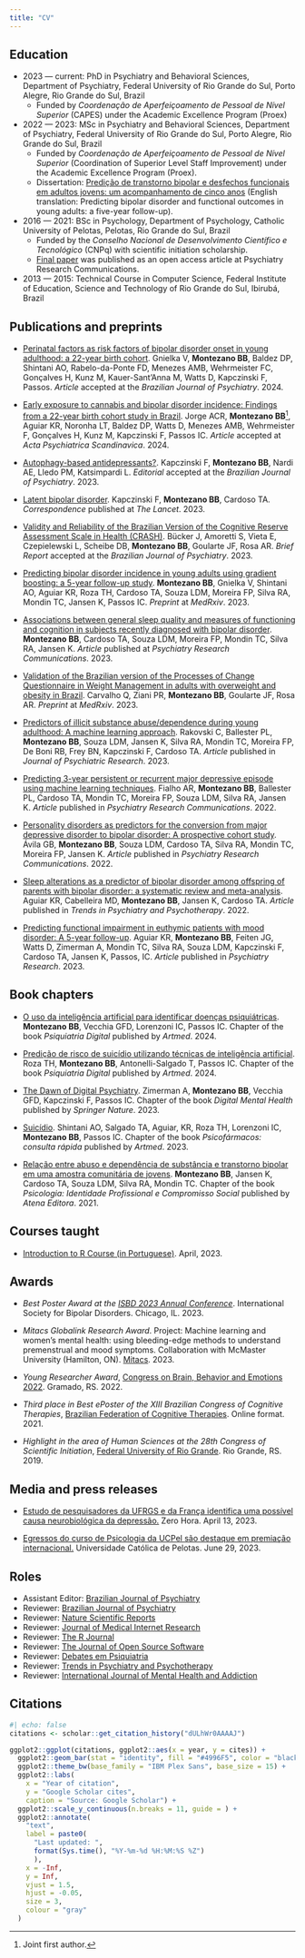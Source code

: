 ```yaml
---
title: "CV"
---
```


## Education

* 2023 — current: PhD in Psychiatry and Behavioral Sciences, Department of Psychiatry, Federal University of Rio Grande do Sul, Porto Alegre, Rio Grande do Sul, Brazil
  - Funded by *Coordenação de Aperfeiçoamento de Pessoal de Nível Superior* (CAPES) under the Academic Excellence Program (Proex)
  
* 2022 — 2023: MSc in Psychiatry and Behavioral Sciences, Department of Psychiatry, Federal University of Rio Grande do Sul, Porto Alegre, Rio Grande do Sul, Brazil
  - Funded by *Coordenação de Aperfeiçoamento de Pessoal de Nível Superior* (Coordination of Superior Level Staff Improvement) under the Academic Excellence Program (Proex).
  - Dissertation: [Predição de transtorno bipolar e desfechos funcionais em adultos jovens: um acompanhamento de cinco anos](http://hdl.handle.net/10183/266476) (English translation: Predicting bipolar disorder and functional outcomes in young adults: a five-year follow-up).

* 2016 — 2021: BSc in Psychology, Department of Psychology, Catholic University of Pelotas, Pelotas, Rio Grande do Sul, Brazil
  - Funded by the *Conselho Nacional de Desenvolvimento Científico e Tecnológico* (CNPq) with scientific initiation scholarship.
  - [Final paper](https://doi.org/10.1016/j.psycom.2023.100121) was published as an open access article at Psychiatry Research Communications.

* 2013 — 2015: Technical Course in Computer Science, Federal Institute of Education, Science and Technology of Rio Grande do Sul, Ibirubá, Brazil

## Publications and preprints

* [Perinatal factors as risk factors of bipolar disorder onset in young adulthood: a 22-year birth cohort](https://doi.org/10.47626/1516-4446-2023-3338). Gnielka V, **Montezano BB**, Baldez DP, Shintani AO, Rabelo-da-Ponte FD, Menezes AMB, Wehrmeister FC, Gonçalves H, Kunz M, Kauer-Sant'Anna M, Watts D, Kapczinski F, Passos. *Article* accepted at the *Brazilian Journal of Psychiatry*. 2024.

* [Early exposure to cannabis and bipolar disorder incidence: Findings from a 22-year birth cohort study in Brazil](http://dx.doi.org/10.1111/acps.13670). Jorge ACR, **Montezano BB**[^1], Aguiar KR, Noronha LT, Baldez DP, Watts D, Menezes AMB, Wehrmeister F, Gonçalves H, Kunz M, Kapczinski F, Passos IC. *Article* accepted at *Acta Psychiatrica Scandinavica*. 2024.

[^1]: Joint first author.

* [Autophagy-based antidepressants?](https://doi.org/10.47626/1516-4446-2023-3127). Kapczinski F, **Montezano BB**, Nardi AE, Lledo PM, Katsimpardi L. *Editorial* accepted at the *Brazilian Journal of Psychiatry*. 2023.

* [Latent bipolar disorder](https://doi.org/10.1016/S0140-6736(23)00402-6). Kapczinski F, **Montezano BB**, Cardoso TA. *Correspondence* published at *The Lancet*. 2023.

* [Validity and Reliability of the Brazilian Version of the Cognitive Reserve Assessment Scale in Health (CRASH)](https://www.bjp.org.br/details/2417/en-US/validity-and-reliability-of-the-brazilian-version-of-the-cognitive-reserve-assessment-scale-in-health--crash-). Bücker J, Amoretti S, Vieta E, Czepielewski L, Scheibe DB, **Montezano BB**, Goularte JF, Rosa AR. *Brief Report* accepted at the *Brazilian Journal of Psychiatry*. 2023.

* [Predicting bipolar disorder incidence in young adults using gradient boosting: a 5-year follow-up study](https://doi.org/10.1101/2023.03.31.22282507). **Montezano BB**, Gnielka V, Shintani AO, Aguiar KR, Roza TH, Cardoso TA, Souza LDM, Moreira FP, Silva RA, Mondin TC, Jansen K, Passos IC. *Preprint*  at *MedRxiv*. 2023.

* [Associations between general sleep quality and measures of functioning and cognition in subjects recently diagnosed with bipolar disorder](https://doi.org/10.1016/j.psycom.2023.100121).  **Montezano BB**, Cardoso TA, Souza LDM, Moreira FP, Mondin TC, Silva RA, Jansen K. *Article* published at *Psychiatry Research Communications*. 2023.

* [Validation of the Brazilian version of the Processes of Change Questionnaire in Weight Management in adults with overweight and obesity in Brazil](https://doi.org/10.1101/2023.03.20.23287450). Carvalho Q, Ziani PR, **Montezano BB**, Goularte JF, Rosa AR. *Preprint* at *MedRxiv*. 2023.

* [Predictors of illicit substance abuse/dependence during young adulthood: A machine learning approach](https://doi.org/10.1016/j.jpsychires.2022.11.030). Rakovski C, Ballester PL, **Montezano BB**, Souza LDM, Jansen K, Silva RA, Mondin TC, Moreira FP, De Boni RB, Frey BN, Kapczinski F, Cardoso TA. *Article* published in *Journal of Psychiatric Research*. 2023.

* [Predicting 3-year persistent or recurrent major depressive episode using machine learning techniques](https://doi.org/10.1016/j.psycom.2022.100055). Fialho AR, **Montezano BB**, Ballester PL, Cardoso TA, Mondin TC, Moreira FP, Souza LDM, Silva RA, Jansen K. *Article* published in *Psychiatry Research Communications*. 2022.

* [Personality disorders as predictors for the conversion from major depressive disorder to bipolar disorder: A prospective cohort study](https://doi.org/10.1016/j.psycom.2022.100068). Ávila GB, **Montezano BB**, Souza LDM, Cardoso TA, Silva RA, Mondin TC, Moreira FP, Jansen K. *Article* published in *Psychiatry Research Communications*. 2022.

* [Sleep alterations as a predictor of bipolar disorder among offspring of parents with bipolar disorder: a systematic review and meta-analysis](https://doi.org/10.47626/2237-6089-2021-0256). Aguiar KR, Cabelleira MD, **Montezano BB**, Jansen K, Cardoso TA. *Article* published in *Trends in Psychiatry and Psychotherapy*. 2022.

* [Predicting functional impairment in euthymic patients with mood disorder: A 5-year follow-up](https://doi.org/10.1016/j.psychres.2023.115404). Aguiar KR, **Montezano BB**, Feiten JG, Watts D, Zimerman A, Mondin TC, Silva RA, Souza LDM, Kapczinski F, Cardoso TA, Jansen K, Passos, IC. *Article* published in *Psychiatry Research*. 2023.

## Book chapters

* [O uso da inteligência artificial para identificar doenças psiquiátricas](https://loja.grupoa.com.br/psiquiatria-digital9786558821618-p1021609). **Montezano BB**, Vecchia GFD, Lorenzoni IC, Passos IC. Chapter of the book *Psiquiatria Digital* published by *Artmed*. 2024.

* [Predição de risco de suicídio utilizando técnicas de inteligência artificial](https://loja.grupoa.com.br/psiquiatria-digital9786558821618-p1021609). Roza TH, **Montezano BB**, Antonelli-Salgado T, Passos IC. Chapter of the book *Psiquiatria Digital* published by *Artmed*. 2024.

* [The Dawn of Digital Psychiatry](https://doi.org/10.1007/978-3-031-10698-9_1). Zimerman A, **Montezano BB**, Vecchia GFD, Kapczinski F, Passos IC. Chapter of the book *Digital Mental Health* published by *Springer Nature*. 2023.

* [Suicídio](https://loja.grupoa.com.br/psicofarmacos-consulta-rapida-6ed9786558821366-p1021397). Shintani AO, Salgado TA, Aguiar, KR, Roza TH, Lorenzoni IC, **Montezano BB**, Passos IC. Chapter of the book *Psicofármacos: consulta rápida* published by *Artmed*. 2023.

* [Relação entre abuso e dependência de substância e transtorno bipolar em uma amostra comunitária de jovens](http://dx.doi.org/10.22533/at.ed.400212903). **Montezano BB**, Jansen K, Cardoso TA, Souza LDM, Silva RA, Mondin TC. Chapter of the book *Psicologia: Identidade Profissional e Compromisso Social* published by *Atena Editora*. 2021.

## Courses taught

* [Introduction to R Course (in Portuguese)](https://brunomontezano.github.io/r-workshop/). April, 2023.

## Awards

* *Best Poster Award at the [ISBD 2023 Annual Conference](https://isbd2023.org/)*. International Society for Bipolar Disorders. Chicago, IL. 2023.

* *Mitacs Globalink Research Award*. Project: Machine learning and women's mental health: using bleeding-edge methods to understand premenstrual and mood symptoms. Collaboration with McMaster University (Hamilton, ON). [Mitacs](https://www.mitacs.ca/en). 2023.

* *Young Researcher Award*, [Congress on Brain, Behavior and Emotions 2022](https://www.braincongress.com.br/). Gramado, RS. 2022.

* *Third place in Best ePoster of the XIII Brazilian Congress of Cognitive Therapies*, [Brazilian Federation of Cognitive Therapies](https://fbtc.org.br/). Online format. 2021.

* *Highlight in the area of Human Sciences at the 28th Congress of Scientific Initiation*, [Federal University of Rio Grande](https://www.furg.br/en/). Rio Grande, RS. 2019.

## Media and press releases

* [Estudo de pesquisadores da UFRGS e da França identifica uma possível causa neurobiológica da depressão.](https://gauchazh.clicrbs.com.br/saude/vida/noticia/2023/04/estudo-de-pesquisadores-da-ufrgs-e-da-franca-identifica-uma-possivel-causa-neurobiologica-da-depressao-clgf3u4kn000h015xcdaveosq.html) Zero Hora. April 13, 2023.

* [Egressos do curso de Psicologia da UCPel são destaque em premiação internacional.](https://ucpel.edu.br/noticias/egressos-do-curso-de-psicologia-da-ucpel-sao-destaque-em-premiacao-internacional) Universidade Católica de Pelotas. June 29, 2023.

## Roles

* Assistant Editor: [Brazilian Journal of Psychiatry](https://www.bjp.org.br/)
* Reviewer: [Brazilian Journal of Psychiatry](https://www.bjp.org.br/)
* Reviewer: [Nature Scientific Reports](https://www.nature.com/srep/)
* Reviewer: [Journal of Medical Internet Research](https://www.jmir.org/)
* Reviewer: [The R Journal](https://journal.r-project.org/)
* Reviewer: [The Journal of Open Source Software](https://joss.theoj.org/)
* Reviewer: [Debates em Psiquiatria](https://revistardp.org.br/)
* Reviewer: [Trends in Psychiatry and Psychotherapy](https://www.scielo.br/j/trends/)
* Reviewer: [International Journal of Mental Health and Addiction](https://www.springer.com/journal/11469)

## Citations

```r
#| echo: false
citations <- scholar::get_citation_history("dULhWr0AAAAJ")

ggplot2::ggplot(citations, ggplot2::aes(x = year, y = cites)) +
  ggplot2::geom_bar(stat = "identity", fill = "#4996F5", color = "black") +
  ggplot2::theme_bw(base_family = "IBM Plex Sans", base_size = 15) +
  ggplot2::labs(
    x = "Year of citation",
    y = "Google Scholar cites",
    caption = "Source: Google Scholar") +
  ggplot2::scale_y_continuous(n.breaks = 11, guide = ) +
  ggplot2::annotate(
    "text",
    label = paste0(
      "Last updated: ",
      format(Sys.time(), "%Y-%m-%d %H:%M:%S %Z")
      ),
    x = -Inf,
    y = Inf,
    vjust = 1.5,
    hjust = -0.05,
    size = 3,
    colour = "gray"
  )
```